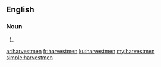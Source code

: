 ==English==

===Noun===
{{head|en|plural}}

# {{plural of|harvestman|lang=en|nocat=1}}

[[ar:harvestmen]]
[[fr:harvestmen]]
[[ku:harvestmen]]
[[my:harvestmen]]
[[simple:harvestmen]]